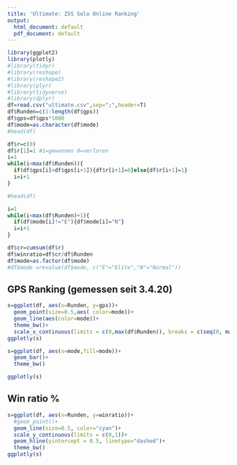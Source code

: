 ```yaml
---
title: 'Ultimate: ZSS Solo Online Ranking'
output:
  html_document: default
  pdf_document: default
---
```


```r
library(ggplot2)
library(plotly)
#library(tidyr)
#library(reshape)
#library(reshape2)
#library(plyr)
#library(tidyverse)
#library(dplyr)
df=read.csv("ultimate.csv",sep=";",header=T)
df$Runden=c(1:length(df$gps))
df$gps=df$gps*1000
df$mode=as.character(df$mode)
#head(df)

df$r=c(0)
df$r[1]=1 #1=gewonnen 0=verloren
i=1
while(i<max(df$Runden)){
  if(df$gps[i]>df$gps[i+1]){df$r[i+1]=0}else{df$r[i+1]=1}
  i=i+1
}

#head(df)

i=1
while(i<max(df$Runden)+1){
  if(df$mode[i]!="E"){df$mode[i]="N"}
  i=i+1
}

df$cr=cumsum(df$r)
df$winratio=df$cr/df$Runden
df$mode=as.factor(df$mode)
#df$mode =revalue(df$mode, c("E"="Elite","N"="Normal"))
```

## GPS Ranking (gemessen seit 3.4.20)

```r

s=ggplot(df, aes(x=Runden, y=gps))+
  geom_point(size=0.5,aes( color=mode))+
  geom_line(aes(color=mode))+
  theme_bw()+
  scale_x_continuous(limits = c(0,max(df$Runden)), breaks = c(seq(0, max(df$Runden), by=50)))
ggplotly(s)

```

```r
s=ggplot(df, aes(x=mode,fill=mode))+
  geom_bar()+
  theme_bw()

ggplotly(s)

```


## Win ratio %

```r
s=ggplot(df, aes(x=Runden, y=winratio))+
  #geom_point()+
  geom_line(size=0.5, color="cyan")+
  scale_y_continuous(limits = c(0,1))+
  geom_hline(yintercept = 0.5, linetype="dashed")+
  theme_bw()
ggplotly(s)

```


